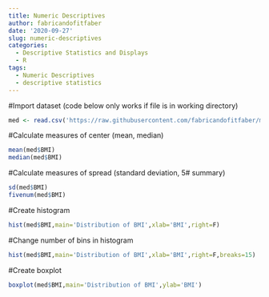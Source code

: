```yaml
---
title: Numeric Descriptives
author: fabricandofitfaber
date: '2020-09-27'
slug: numeric-descriptives
categories:
  - Descriptive Statistics and Displays
  - R
tags:
  - Numeric Descriptives
  - descriptive statistics
---
```


#Import dataset (code below only works if file is in working directory)
```r
med <- read.csv('https://raw.githubusercontent.com/fabricandofitfaber/mayhem/master/MedicalData.csv')
```

#Calculate measures of center (mean, median)
```r
mean(med$BMI)
median(med$BMI)
```


#Calculate measures of spread (standard deviation, 5# summary)
```r
sd(med$BMI)
fivenum(med$BMI)
```

#Create histogram
```r
hist(med$BMI,main='Distribution of BMI',xlab='BMI',right=F)
```

#Change number of bins in histogram
```r
hist(med$BMI,main='Distribution of BMI',xlab='BMI',right=F,breaks=15)
```

#Create boxplot
```r
boxplot(med$BMI,main='Distribution of BMI',ylab='BMI')
```
